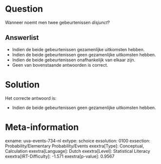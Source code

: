 Question
========

Wanneer noemt men twee gebeurtenissen *disjunct*?


Answerlist
----------

* Indien de beide gebeurtenissen gezamenlijke uitkomsten hebben.
* Indien de beide gebeurtenissen geen gezamenlijke uitkomsten hebben.
* Indien de beide gebeurtenissen onafhankelijk van elkaar zijn.
* Geen van bovenstaande antwoorden is correct.

Solution
========

Het correcte antwoord is: 

* Indien de beide gebeurtenissen geen gezamenlijke uitkomsten hebben.

Meta-information
================
exname: uva-events-734-nl
extype: schoice
exsolution: 0100
exsection: Probability/Elementary Probability/Events
exextra[Type]: Conceptual, Calculation
exextra[Language]: Dutch
exextra[Level]: Statistical Literacy
exextra[IRT-Difficulty]: -1.571
exextra[p-value]: 0.9567
